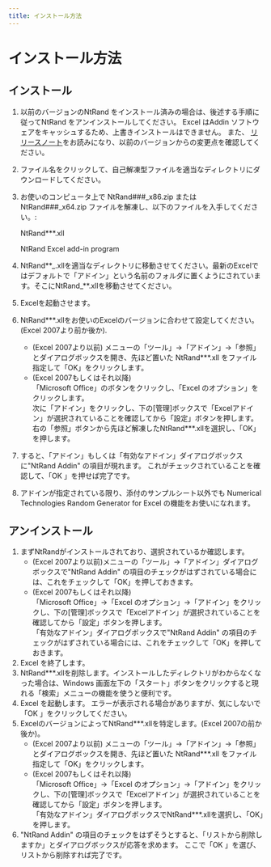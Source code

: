 ```yaml
---
title: インストール方法
---
```


# インストール方法

## インストール

1.  以前のバージョンのNtRand をインストール済みの場合は、後述する手順に従ってNtRand をアンインストールしてください。 Excel はAddin ソフトウェアをキャッシュするため、上書きインストールはできません。 また、 [リリースノート](https://github.com/NumericalTechnologies/ntrand-xll/releases/tag/v3.3)をお読みになり、以前のバージョンからの変更点を確認してください。
2.  ファイル名をクリックして、自己解凍型ファイルを適当なディレクトリにダウンロードしてください。
3.  お使いのコンピュータ上で NtRand###\_x86.zip または NtRand###\_x64.zip ファイルを解凍し、以下のファイルを入手してください。:

    NtRand\*\*\*.xll

    NtRand Excel add-in program

4.  NtRand\*\*\_.xllを適当なディレクトリに移動させてください。最新のExcelではデフォルトで「アドイン」という名前のフォルダに置くようにされています。そこにNtRand\_\*\*.xllを移動させてください。
5.  Excelを起動させます。
6.  NtRand\*\*\*.xllをお使いのExcelのバージョンに合わせて設定してください。(Excel 2007より前か後か).
    - (Excel 2007より以前) メニューの「ツール」->「アドイン」->「参照」とダイアログボックスを開き、先ほど置いた NtRand\*\*\*.xll をファイル指定して「OK」をクリックします。
    - (Excel 2007もしくはそれ以降)\
      「Microsoft Office」のボタンをクリックし、「Excel のオプション」をクリックします。\
      次に「アドイン」をクリックし、下の[管理]ボックスで「Excelアドイン」が選択されていることを確認してから「設定」ボタンを押します。\
      右の「参照」ボタンから先ほど解凍したNtRand\*\*\*.xllを選択し、「OK」を押します。
7.  すると、「アドイン」もしくは「有効なアドイン」ダイアログボックスに"NtRand Addin" の項目が現れます。 これがチェックされていることを確認して、「OK 」を押せば完了です。
8.  アドインが指定されている限り、添付のサンプルシート以外でも Numerical Technologies Random Generator for Excel の機能をお使いになれます。

## アンインストール

1.  まずNtRandがインストールされており、選択されているか確認します。
    - (Excel 2007より以前)メニューの「ツール」->「アドイン」ダイアログボックスで"NtRand Addin" の項目のチェックがはずされている場合には、これをチェックして「OK」を押しておきます。
    - (Excel 2007もしくはそれ以降)\
      「Microsoft Office」->「Excel のオプション」->「アドイン」をクリックし、下の[管理]ボックスで「Excelアドイン」が選択されていることを確認してから「設定」ボタンを押します。\
      「有効なアドイン」ダイアログボックスで"NtRand Addin" の項目のチェックがはずされている場合には、これをチェックして「OK」を押しておきます。
2.  Excel を終了します。
3.  NtRand\*\*\*.xllを削除します。インストールしたディレクトリがわからなくなった場合は、Windows 画面左下の「スタート」ボタンをクリックすると現れる「検索」メニューの機能を使うと便利です。
4.  Excel を起動します。 エラーが表示される場合がありますが、気にしないで「OK 」をクリックしてください。
5.  ExcelのバージョンによってNtRand\*\*\*.xllを特定します。(Excel 2007の前か後か)。
    - (Excel 2007より以前) メニューの「ツール」->「アドイン」->「参照」とダイアログボックスを開き、先ほど置いた NtRand\*\*\*.xll をファイル指定して「OK」をクリックします。
    - (Excel 2007もしくはそれ以降)\
      「Microsoft Office」->「Excel のオプション」->「アドイン」をクリックし、下の[管理]ボックスで「Excelアドイン」が選択されていることを確認してから「設定」ボタンを押します。\
      「有効なアドイン」ダイアログボックスでNtRand\*\*\*.xllを選択し、「OK」を押します。
6.  "NtRand Addin" の項目のチェックをはずそうとすると、「リストから削除しますか」とダイアログボックスが応答を求めます。 ここで「OK 」を選び、リストから削除すれば完了です。
